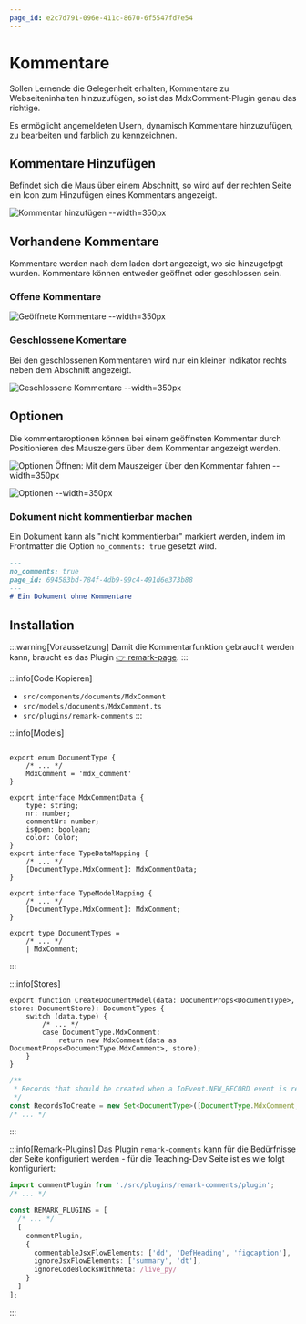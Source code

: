 ```yaml
---
page_id: e2c7d791-096e-411c-8670-6f5547fd7e54
---
```


# Kommentare

Sollen Lernende die Gelegenheit erhalten, Kommentare zu Webseiteninhalten hinzuzufügen, so ist das MdxComment-Plugin genau das richtige.

Es ermöglicht angemeldeten Usern, dynamisch Kommentare hinzuzufügen, zu bearbeiten und farblich zu kennzeichnen.

## Kommentare Hinzufügen

Befindet sich die Maus über einem Abschnitt, so wird auf der rechten Seite ein Icon zum Hinzufügen eines Kommentars angezeigt.

![Kommentar hinzufügen --width=350px](./images/comment-add.jpg)

## Vorhandene Kommentare

Kommentare werden nach dem laden dort angezeigt, wo sie hinzugefpgt wurden. Kommentare können entweder geöffnet oder geschlossen sein.

### Offene Kommentare

![Geöffnete Kommentare --width=350px](./images/comments-open.jpg)

### Geschlossene Komentare

Bei den geschlossenen Kommentaren wird nur ein kleiner Indikator rechts neben dem Abschnitt angezeigt.

![Geschlossene Kommentare --width=350px](./images/comments-closed.jpg)

## Optionen

Die kommentaroptionen können bei einem geöffneten Kommentar durch Positionieren des Mauszeigers über dem Kommentar angezeigt werden.

![Optionen Öffnen: Mit dem Mauszeiger über den Kommentar fahren --width=350px](./images/comment-options.jpg)

![Optionen --width=350px](./images/comment-options-open.jpg)

### Dokument nicht kommentierbar machen

Ein Dokument kann als "nicht kommentierbar" markiert werden, indem im Frontmatter die Option `no_comments: true` gesetzt wird.

```md
---
no_comments: true
page_id: 694583bd-784f-4db9-99c4-491d6e373b88
---
# Ein Dokument ohne Kommentare
```

## Installation

:::warning[Voraussetzung]
Damit die Kommentarfunktion gebraucht werden kann, braucht es das Plugin [👉 remark-page](../../../app-architecture/remark-plugins/mdx-page/index.mdx).
:::

:::info[Code Kopieren]
* `src/components/documents/MdxComment`
* `src/models/documents/MdxComment.ts`
* `src/plugins/remark-comments`
:::

:::info[Models]
```tsx

export enum DocumentType {
    /* ... */
    MdxComment = 'mdx_comment'
}

export interface MdxCommentData {
    type: string;
    nr: number;
    commentNr: number;
    isOpen: boolean;
    color: Color;
}
export interface TypeDataMapping {
    /* ... */
    [DocumentType.MdxComment]: MdxCommentData;
}

export interface TypeModelMapping {
    /* ... */
    [DocumentType.MdxComment]: MdxComment;
}

export type DocumentTypes =
    /* ... */
    | MdxComment;
```
:::

:::info[Stores]
```tsx
export function CreateDocumentModel(data: DocumentProps<DocumentType>, store: DocumentStore): DocumentTypes {
    switch (data.type) {
        /* ... */
        case DocumentType.MdxComment:
            return new MdxComment(data as DocumentProps<DocumentType.MdxComment>, store);
    }
}
```

```ts
/**
 * Records that should be created when a IoEvent.NEW_RECORD event is received.
 */
const RecordsToCreate = new Set<DocumentType>([DocumentType.MdxComment, /* ... */]);
/* ... */
```
:::

:::info[Remark-Plugins]
Das Plugin `remark-comments` kann für die Bedürfnisse der Seite konfiguriert werden - für die Teaching-Dev Seite ist es wie folgt konfiguriert:

```ts
import commentPlugin from './src/plugins/remark-comments/plugin';
/* ... */

const REMARK_PLUGINS = [
  /* ... */
  [
    commentPlugin,
    {
      commentableJsxFlowElements: ['dd', 'DefHeading', 'figcaption'],
      ignoreJsxFlowElements: ['summary', 'dt'],
      ignoreCodeBlocksWithMeta: /live_py/
    }
  ]
];

```
:::